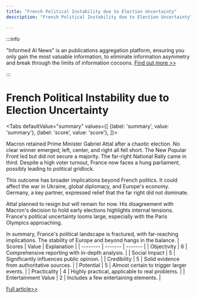 ```yaml
---
title: "French Political Instability due to Election Uncertainty"
description: "French Political Instability due to Election Uncertainty"

---
```



:::info

"Informed AI News" is an publications aggregation platform, ensuring you only gain the most valuable information, to eliminate information asymmetry and break through the limits of information cocoons.  [Find out more >>](/)

:::

# French Political Instability due to Election Uncertainty


<Tabs
	defaultValue="summary"
	values={[
	{label: 'summary', value: 'summary'},
	{label: 'score', value: 'score'},
]}>
<TabItem value="summary">


Macron retained Prime Minister Gabriel Attal after a chaotic election. No clear winner emerged; left, center, and right all fell short. The New Popular Front led but did not secure a majority. The far-right National Rally came in third. Despite a high voter turnout, France now faces a hung parliament, possibly leading to political gridlock.

This outcome has broader implications beyond French politics. It could affect the war in Ukraine, global diplomacy, and Europe's economy. Germany, a key partner, expressed relief that the far right did not dominate.

Attal planned to resign but will remain for now. His disagreement with Macron's decision to hold early elections highlights internal tensions. France's political uncertainty looms large, especially with the Paris Olympics approaching.

In summary, France's political landscape is fractured, with far-reaching implications. The stability of Europe and beyond hangs in the balance.
</TabItem>
<TabItem value="score">
	| Scores     | Value   | Explanation |
	| -------- | ------- | ------- |
	| Objectivity  | 6    | Comprehensive reporting with in-depth analysis.    |
	| Social Impact | 5     | Significantly influences public opinion.    |
	| Credibility    | 5    | Solid evidence from authoritative sources.    |
	| Potential    | 5    | Almost certain to trigger larger events.    |
	| Practicality    | 4    | Highly practical, applicable to real problems.    |
	| Entertainment Value    | 2    | Includes a few entertaining elements.    |
</TabItem>
</Tabs>

[Full article>>](https://apnews.com/article/france-election-latest-left-7-8-2024-d71289dcf1eb3058000718efb9e12b49)
